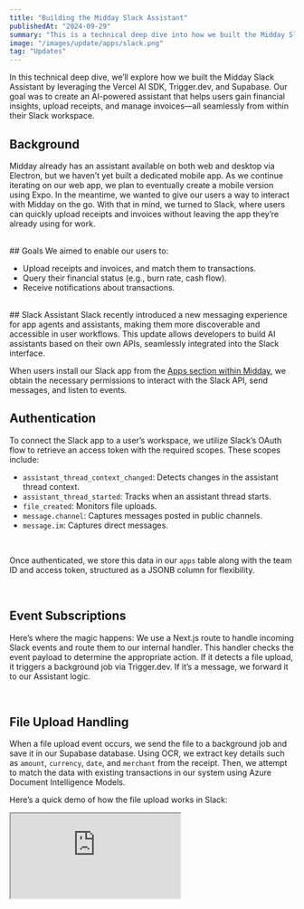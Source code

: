 ```yaml
---
title: "Building the Midday Slack Assistant"
publishedAt: "2024-09-29"
summary: "This is a technical deep dive into how we built the Midday Slack Assistant using Vercel AI SDK, Trigger.dev and Supabase."
image: "/images/update/apps/slack.png"
tag: "Updates"
---
```


In this technical deep dive, we’ll explore how we built the Midday Slack Assistant by leveraging the Vercel AI SDK, Trigger.dev, and Supabase. Our goal was to create an AI-powered assistant that helps users gain financial insights, upload receipts, and manage invoices—all seamlessly from within their Slack workspace.

## Background
Midday already has an assistant available on both web and desktop via Electron, but we haven’t yet built a dedicated mobile app. As we continue iterating on our web app, we plan to eventually create a mobile version using Expo. In the meantime, we wanted to give our users a way to interact with Midday on the go. With that in mind, we turned to Slack, where users can quickly upload receipts and invoices without leaving the app they’re already using for work.

<br />
## Goals
We aimed to enable our users to:

- Upload receipts and invoices, and match them to transactions.
- Query their financial status (e.g., burn rate, cash flow).
- Receive notifications about transactions.

<br />
## Slack Assistant
Slack recently introduced a new messaging experience for app agents and assistants, making them more discoverable and accessible in user workflows. This update allows developers to build AI assistants based on their own APIs, seamlessly integrated into the Slack interface.
<br />

When users install our Slack app from the <a href="https://midday.ai/updates/apps">Apps section within Midday</a>, we obtain the necessary permissions to interact with the Slack API, send messages, and listen to events.
<br />


## Authentication
To connect the Slack app to a user’s workspace, we utilize Slack’s OAuth flow to retrieve an access token with the required scopes. These scopes include:

- `assistant_thread_context_changed`: Detects changes in the assistant thread context.
- `assistant_thread_started`: Tracks when an assistant thread starts.
- `file_created`: Monitors file uploads.
- `message.channel`: Captures messages posted in public channels.
- `message.im`: Captures direct messages.
<br />

Once authenticated, we store this data in our `apps` table along with the team ID and access token, structured as a JSONB column for flexibility.

<br />

## Event Subscriptions

Here’s where the magic happens: We use a Next.js route to handle incoming Slack events and route them to our internal handler. This handler checks the event payload to determine the appropriate action. If it detects a file upload, it triggers a background job via Trigger.dev. If it’s a message, we forward it to our Assistant logic.

<br />

## File Upload Handling

When a file upload event occurs, we send the file to a background job and save it in our Supabase database. Using OCR, we extract key details such as `amount`, `currency`, `date`, and `merchant` from the receipt. Then, we attempt to match the data with existing transactions in our system using Azure Document Intelligence Models.
<br />

Here’s a quick demo of how the file upload works in Slack:
<br />
<div className="relative" style={{ paddingTop: '71.05263157894737%' }}>
  <iframe
    src="https://customer-oh6t55xltlgrfayh.cloudflarestream.com/7ac615c3849c444f56c555f7b1ff3e31/iframe?poster=https%3A%2F%2Fcustomer-oh6t55xltlgrfayh.cloudflarestream.com%2F7ac615c3849c444f56c555f7b1ff3e31%2Fthumbnails%2Fthumbnail.jpg%3Ftime%3D%26height%3D600"
    loading="lazy"
    className="border-none absolute inset-0 h-full w-full"
    allow="accelerometer; gyroscope; autoplay; encrypted-media; picture-in-picture;"
    allowFullScreen
  />
</div>

<br />
## Slack Assistant Features

When you open the Slack Assistant, you’re greeted with a welcome message and a set of suggested actions. This welcome message is triggered by the `assistant_thread_started` event and looks like this:

```
import type { AssistantThreadStartedEvent, WebClient } from "@slack/web-api";

export async function assistantThreadStarted(
  event: AssistantThreadStartedEvent,
  client: WebClient,
) {
  const prompts = [
    { title: "What’s my runway?", message: "What's my runway?" },
    // Additional prompts...
  ];

  try {
    await client.chat.postMessage({
      channel: event.assistant_thread.channel_id,
      thread_ts: event.assistant_thread.thread_ts,
      text: "Welcome! I'm your financial assistant. Here are some suggestions:",
    });

    await client.assistant.threads.setSuggestedPrompts({
      channel_id: event.assistant_thread.channel_id,
      thread_ts: event.assistant_thread.thread_ts,
      prompts: prompts.sort(() => 0.5 - Math.random()).slice(0, 4),
    });
  } catch (error) {
    console.error("Error in assistant thread:", error);
    await client.assistant.threads.setStatus({
      channel_id: event.assistant_thread.channel_id,
      thread_ts: event.assistant_thread.thread_ts,
      status: "Something went wrong",
    });
  }
}
```

<br />

When the user selects one of the suggested prompts, we trigger the `assistant_thread_message` event. Based on the message, we then use the appropriate tool with the Vercel AI SDK.

<br />

To generate the response, we use the `generateText` function with the OpenAI model. This approach makes it easy to switch between different models and frameworks as needed.

<br />

It's crucial to use the `thread_ts` parameter to ensure the response is sent back to the same thread, rather than creating a new one.

<br />

We also handle the request using `waitUntil` to ensure Slack receives a 200 response within 3 seconds. This prevents Slack from retrying the request, which we want to avoid.

<br />
Here is the code for the assistant thread message:

```
import { openai } from "@ai-sdk/openai";
import { createClient } from "@midday/supabase/server";
import { generateText } from "ai";
import { startOfMonth, subMonths } from "date-fns";
import { getRunwayTool, systemPrompt } from "../../tools";

export async function assistantThreadMessage(
  event: AssistantThreadStartedEvent,
  client: WebClient,
  { teamId }: { teamId: string },
) {
  const supabase = createClient({ admin: true });

  await client.assistant.threads.setStatus({
    channel_id: event.channel,
    thread_ts: event.thread_ts,
    status: "Is thinking...",
  });

  const threadHistory = await client.conversations.replies({
    channel: event.channel,
    ts: event.thread_ts,
    limit: 5,
    inclusive: true,
  });

  const lastTwoMessages = threadHistory.messages
    ?.map((msg) => ({ role: msg.bot_id ? "assistant" : "user", content: msg.text || "" }))
    .reverse();

  const { text } = await generateText({
    model: openai("gpt-4o-mini"),
    maxToolRoundtrips: 5,
    system: systemPrompt,
    messages: [
      ...(lastTwoMessages ?? []),
      { role: "user", content: event.text },
    ],
    tools: { getRunway: getRunwayTool({ defaultValues, supabase, teamId }) },
  });

  if (text) {
    await client.chat.postMessage({
      channel: event.channel,
      thread_ts: event.thread_ts,
      blocks: [{ type: "section", text: { type: "mrkdwn", text } }],
    });
  } else {
    await client.chat.postMessage({
      channel: event.channel,
      thread_ts: event.thread_ts,
      text: "Sorry, I couldn't find an answer to that.",
    });

    await client.assistant.threads.setStatus({
      channel_id: event.channel,
      thread_ts: event.thread_ts,
      status: "",
    });
  }
}
```

<br />

## Demo of the Slack Assistant

<div className="relative" style={{ paddingTop: '71.05263157894737%' }}>
  <iframe
    src="https://customer-oh6t55xltlgrfayh.cloudflarestream.com/362a7a9d09135cdca97d950074336c7d/iframe?poster=https%3A%2F%2Fcustomer-oh6t55xltlgrfayh.cloudflarestream.com%2F362a7a9d09135cdca97d950074336c7d%2Fthumbnails%2Fthumbnail.jpg%3Ftime%3D%26height%3D600"
    loading="lazy"
    className="border-none absolute inset-0 h-full w-full"
    allow="accelerometer; gyroscope; autoplay; encrypted-media; picture-in-picture;"
    allowFullScreen
  />
</div>

<br />

Midday is fully open-source, and you can find the pull request for the Slack Assistant and Apps <a href="https://github.com/midday-ai/midday/pull/262">here</a>.
<br/>
You can also try Midday for your own business by <a href="https://app.midday.ai">signing up here</a>.